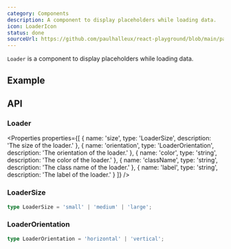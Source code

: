 ```yaml
---
category: Components
description: A component to display placeholders while loading data.
icon: LoaderIcon
status: done
sourceUrl: https://github.com/paulhalleux/react-playground/blob/main/packages/playground/src/components/Loader/Loader.tsx
---
```


`Loader` is a component to display placeholders while loading data.

## Example

<Example name="Loader" highlight="12" />

## API

### Loader

<Properties properties={[
  { name: 'size', type: 'LoaderSize', description: 'The size of the loader.' },
  { name: 'orientation', type: 'LoaderOrientation', description: 'The orientation of the loader.' },
  { name: 'color', type: 'string', description: 'The color of the loader.' },
  { name: 'className', type: 'string', description: 'The class name of the loader.' },
  { name: 'label', type: 'string', description: 'The label of the loader.' }
]} />

### LoaderSize

```ts
type LoaderSize = 'small' | 'medium' | 'large';
```

### LoaderOrientation

```ts
type LoaderOrientation = 'horizontal' | 'vertical';
```